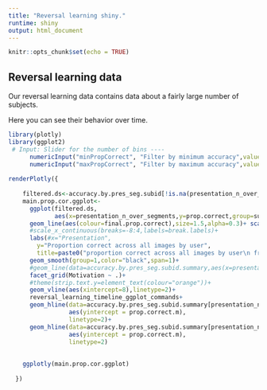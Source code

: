 ```yaml
---
title: "Reversal learning shiny."
runtime: shiny
output: html_document
---
```


```r
knitr::opts_chunk$set(echo = TRUE)
```

## Reversal learning data

Our reversal learning data contains data about a fairly large number of subjects.

Here you can see their behavior over time.

```r
library(plotly)
library(ggplot2)
 # Input: Slider for the number of bins ----
      numericInput("minPropCorrect", "Filter by minimum accuracy",value=0,min=0,max=1,step=0.1)
      numericInput("maxPropCorrect", "Filter by maximum accuracy",value=1,min=0,max=1,step=0.1)
     
renderPlotly({
    
    filtered.ds<-accuracy.by.pres_seg.subid[!is.na(presentation_n_over_segments) & final.prop.correct>=input$minPropCorrect & final.prop.correct <=input$maxPropCorrect]
    main.prop.cor.ggplot<-
      ggplot(filtered.ds,
             aes(x=presentation_n_over_segments,y=prop.correct,group=subid))+
      geom_line(aes(colour=final.prop.correct),size=1.5,alpha=0.3)+ scale_colour_gradientn(colours=c("red","green","blue","violet"))+
      #scale_x_continuous(breaks=-8:4,labels=break.labels)+
      labs(#x="Presentation",
        y="Proportion correct across all images by user",
        title=paste0("proportion correct across all images by user\n from start to finish of reversal learning"))+
      geom_smooth(group=1,color="black",span=1)+
      #geom_line(data=accuracy.by.pres_seg.subid.summary,aes(x=presentation_n_over_segments,y=prop.correct.m,group=NULL))+
      facet_grid(Motivation ~ .)+
      #theme(strip.text.y=element_text(colour="orange"))+
      geom_vline(aes(xintercept=8),linetype=2)+
      reversal_learning_timeline_ggplot_commands+
      geom_hline(data=accuracy.by.pres_seg.subid.summary[presentation_n_over_segments==5],
                 aes(yintercept = prop.correct.m),
                 linetype=2)+
      geom_hline(data=accuracy.by.pres_seg.subid.summary[presentation_n_over_segments==13],
                 aes(yintercept = prop.correct.m),
                 linetype=2)
    
    
    ggplotly(main.prop.cor.ggplot)
    
  })
```

